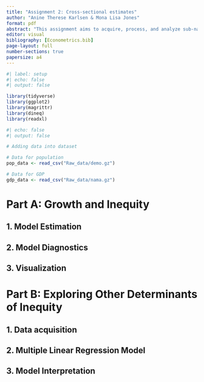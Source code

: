 ```yaml
---
title: "Assignment 2: Cross-sectional estimates"
author: "Anine Therese Karlsen & Mona Lisa Jones"
format: pdf
abstract: "This assignment aims to acquire, process, and analyze sub-national GDP and population data for a subset of European countries. Calculate GDP per capita and explore regional inequity using various descriptive statistics and visualizations."
editor: visual
bibliography: [Econometrics.bib]
page-layout: full
number-sections: true
papersize: a4
---
```


```r
#| label: setup
#| echo: false
#| output: false

library(tidyverse)
library(ggplot2)
library(magrittr)
library(dineq)
library(readxl)
```

```r
#| echo: false
#| output: false

# Adding data into dataset

# Data for population
pop_data <- read_csv("Raw_data/demo.gz")

# Data for GDP
gdp_data <- read_csv("Raw_data/nama.gz")
```

# Part A: Growth and Inequity

## 1. Model Estimation

## 2. Model Diagnostics

## 3. Visualization

# Part B: Exploring Other Determinants of Inequity

## 1. Data acquisition

## 2. Multiple Linear Regression Model

## 3. Model Interpretation
